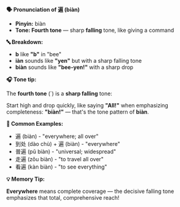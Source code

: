 **🗣️ Pronunciation of 遍 (biàn)**

- **Pinyin:** biàn
- **Tone: Fourth tone** — sharp **falling** tone, like giving a command

**🔤 Breakdown:**

- **b** like **"b"** in "bee"
- **iàn** sounds like **"yen"** but with a sharp falling tone
- **biàn** sounds like **"bee-yen!"** with a sharp drop

**🎧 Tone tip:**

The **fourth tone** (`) is a **sharp falling** tone:

Start high and drop quickly, like saying **"All!"** when emphasizing completeness: **"biàn!"** —
that's the tone pattern of **biàn**.

**📝 Common Examples:**

- 遍 (biàn) - "everywhere; all over"
- 到处 (dào chù) + 遍 (biàn) - "everywhere"
- 普遍 (pǔ biàn) - "universal; widespread"
- 走遍 (zǒu biàn) - "to travel all over"
- 看遍 (kàn biàn) - "to see everything"

**💡 Memory Tip:**

**Everywhere** means complete coverage — the decisive falling tone emphasizes that total,
comprehensive reach!
